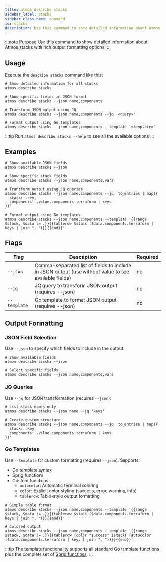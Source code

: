 ```yaml
---
title: atmos describe stacks
sidebar_label: stacks
sidebar_class_name: command
id: stacks
description: Use this command to show detailed information about Atmos stacks with rich formatting options.
---
```


:::note Purpose
Use this command to show detailed information about Atmos stacks with rich output formatting options.
:::

<Screengrab title="atmos describe stacks --help" slug="atmos-describe-stacks--help" />

## Usage

Execute the `describe stacks` command like this:

```shell
# Show detailed information for all stacks
atmos describe stacks

# Show specific fields in JSON format
atmos describe stacks --json name,components

# Transform JSON output using JQ
atmos describe stacks --json name,components --jq '<query>'

# Format output using Go templates
atmos describe stacks --json name,components --template '<template>'
```

:::tip
Run `atmos describe stacks --help` to see all the available options
:::

## Examples

```shell
# Show available JSON fields
atmos describe stacks --json

# Show specific stack fields
atmos describe stacks --json name,components,vars

# Transform output using JQ queries
atmos describe stacks --json name,components --jq 'to_entries | map({
  stack: .key,
  components: .value.components.terraform | keys
})'

# Format output using Go templates
atmos describe stacks --json name,components --template '{{range $stack, $data := .}}{{tablerow $stack ($data.components.terraform | keys | join ", ")}}{{end}}'
```

## Flags

| Flag             | Description                                                                                                                                                                                                                               | Required |
|------------------|-----------------------------------------------------------------------------------------------------------------------------------------------------------------------------------------------------------------------------------------|----------|
| `--json`         | Comma-separated list of fields to include in JSON output (use without value to see available fields)                                                                                                                                     | no       |
| `--jq`          | JQ query to transform JSON output (requires --json)                                                                                                                                                                                     | no       |
| `--template`     | Go template to format JSON output (requires --json)                                                                                                                                                                                     | no       |

## Output Formatting

### JSON Field Selection
Use `--json` to specify which fields to include in the output:
```shell
# Show available fields
atmos describe stacks --json

# Select specific fields
atmos describe stacks --json name,components,vars
```

### JQ Queries
Use `--jq` for JSON transformation (requires `--json`):
```shell
# List stack names only
atmos describe stacks --json name --jq 'keys'

# Create custom structure
atmos describe stacks --json name,components --jq 'to_entries | map({
  stack: .key,
  components: .value.components.terraform | keys
})'
```

### Go Templates
Use `--template` for custom formatting (requires `--json`). Supports:
- Go template syntax
- Sprig functions
- Custom functions:
  - `autocolor`: Automatic terminal coloring
  - `color`: Explicit color styling (success, error, warning, info)
  - `tablerow`: Table-style output formatting

```shell
# Simple table format
atmos describe stacks --json name,components --template '{{range $stack, $data := .}}{{tablerow $stack ($data.components.terraform | keys | join ", ")}}{{end}}'

# Colored output
atmos describe stacks --json name,components --template '{{range $stack, $data := .}}{{tablerow (color "success" $stack) (autocolor ($data.components.terraform | keys | join ", "))}}{{end}}'
```

:::tip
The template functionality supports all standard Go template functions plus the complete set of [Sprig functions](http://masterminds.github.io/sprig/).
:::
